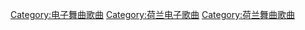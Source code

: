 [[Category:电子舞曲歌曲|Category:电子舞曲歌曲]]
[[Category:荷兰电子歌曲|Category:荷兰电子歌曲]]
[[Category:荷兰舞曲歌曲|Category:荷兰舞曲歌曲]]